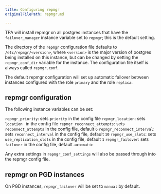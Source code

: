 ```yaml
---
title: Configuring repmgr
originalFilePath: repmgr.md

---
```


TPA will install repmgr on all postgres instances that have the
`failover_manager` instance variable set to `repmgr`; this is the
default setting.

The directory of the `repmgr` configuration file defaults to
`/etc/repmgr/<version>`, where `<version>` is the major version
of postgres being installed on this instance, but can be
changed by setting the `repmgr_conf_dir` variable for the instance.
The configuration file itself is always called `repmgr.conf`.

The default repmgr configuration will set up automatic failover
between instances configured with the role `primary` and the role
`replica`.

## repmgr configuration

The following instance variables can be set:

`repmgr_priority`: sets `priority` in the config file
`repmgr_location`: sets `location ` in the config file
`repmgr_reconnect_attempts`: sets `reconnect_attempts` in the config file, default `6`
`repmgr_reconnect_interval`: sets `reconnect_interval` in the config file, default `10`
`repmgr_use_slots`: sets `use_replication_slots` in the config file, default `1`
`repmgr_failover`: sets `failover` in the config file, default `automatic`

Any extra settings in `repmgr_conf_settings` will also be passed through
into the repmgr config file.

## repmgr on PGD instances

On PGD instances, `repmgr_failover` will be set to `manual` by default.
